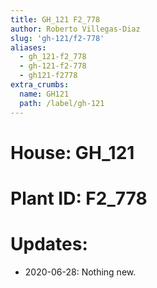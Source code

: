 ```yaml
---
title: GH_121 F2_778
author: Roberto Villegas-Diaz
slug: 'gh-121/f2-778'
aliases:
  - gh_121-f2_778
  - gh-121-f2-778
  - gh121-f2778
extra_crumbs:
  name: GH121
  path: /label/gh-121
---
```


# **House**: GH_121
# **Plant ID**: F2_778
# **Updates**: 
 - 2020-06-28: Nothing new.
